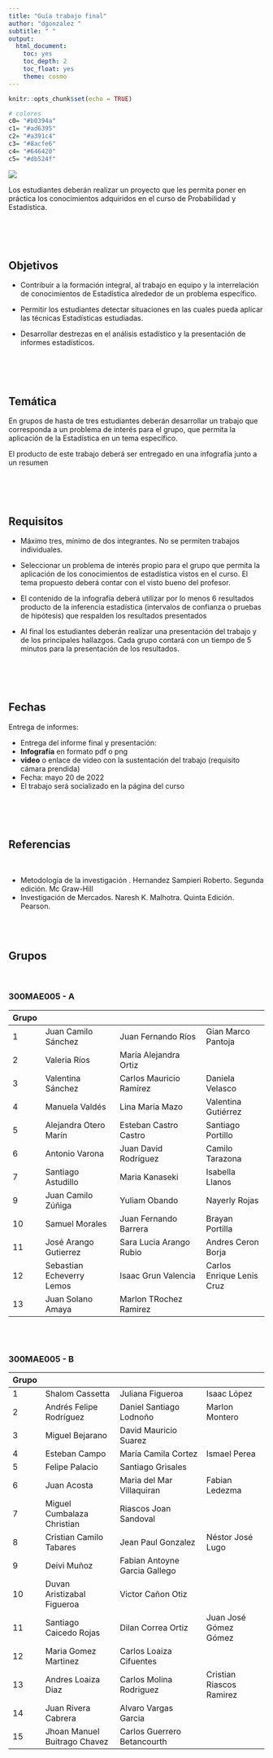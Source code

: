 ```yaml
---
title: "Guía trabajo final"
author: "dgonzalez "
subtitle: " " 
output:
  html_document:
    toc: yes
    toc_depth: 2
    toc_float: yes
    theme: cosmo
---
```


```r
knitr::opts_chunk$set(echo = TRUE)

# colores
c0= "#b0394a"
c1= "#ad6395"
c2= "#a391c4"
c3= "#8acfe6"
c4= "#646420"
c5= "#db524f"
```

![](img/bannerG.png)

Los estudiantes deberán realizar un proyecto que les permita poner en práctica los conocimientos adquiridos en el curso de  Probabilidad y Estadística.

<br/><br/><br/>
  
## **Objetivos** 
  
  + Contribuir a la formación integral, al trabajo en equipo y la interrelación de conocimientos de Estadística alrededor de un problema específico.

+ Permitir los estudiantes detectar situaciones en las cuales pueda aplicar las técnicas Estadísticas estudiadas.

+ Desarrollar destrezas en el análisis estadístico y la presentación de informes estadísticos. 

<br/><br/><br/>
  
## **Temática** 
  
  En grupos de hasta de tres estudiantes deberán desarrollar un trabajo que corresponda a un problema de  interés para el  grupo, que permita la aplicación de la Estadística en un tema específico. 

El producto de este trabajo deberá ser entregado en una infografía junto a un resumen  

<br/><br/><br/>
  
## **Requisitos** 
  
  + Máximo tres, mínimo de dos integrantes. No se permiten trabajos individuales.

+ Seleccionar un problema de interés propio para el grupo que  permita la aplicación de los conocimientos de estadística vistos en el curso. El tema propuesto deberá contar con el visto bueno del profesor.

+  El contenido de la infografía deberá utilizar por lo menos 6 resultados producto de la inferencia estadística (intervalos de confianza o pruebas de hipótesis) que respalden los resultados presentados

+ Al final los estudiantes deberán realizar una presentación del trabajo y de los principales hallazgos. Cada grupo contará con un tiempo de 5 minutos para la presentación de los resultados.

<br/><br/><br/>
  
## **Fechas** 
  
  Entrega de informes: 
  
  + Entrega del informe final y presentación:
  + **Infografía** en formato pdf o png 
  + **video** o enlace de video con la sustentación del trabajo (requisito cámara prendida)
  + Fecha: mayo 20 de 2022
  + El trabajo será socializado en la página del curso

<br/><br/><br/>
  
## **Referencias** 
  
  <br/>
  
  + Metodología de la investigación . Hernandez Sampieri Roberto. Segunda edición. Mc Graw-Hill
  + Investigación de Mercados. Naresh K. Malhotra. Quinta Edición. Pearson.

<br/><br/>
  
## **Grupos**
  
  <br/>
  
### 300MAE005 - A

| Grupo   |                             |                                  |                        | 
|:--------|:----------------------------|:---------------------------------|:-----------------------|
| 1       | Juan Camilo Sánchez         | Juan Fernando Ríos               | Gian Marco Pantoja     |  
| 2       | Valeria Ríos                | María Alejandra Ortiz            |                        |  
| 3       | Valentina Sánchez           | Carlos Mauricio Ramírez          | Daniela Velasco        | 
| 4       | Manuela Valdés              | Lina María Mazo                  | Valentina Gutiérrez    |  
| 5       | Alejandra Otero Marín       | Esteban Castro Castro            | Santiago Portillo      | 
| 6       | Antonio Varona              | Juan David Rodríguez             | Camilo Tarazona        |  
| 7       | Santiago Astudillo          | Maria Kanaseki                   | Isabella Llanos        | 
| 9       | Juan Camilo Zúñiga          | Yuliam Obando                    | Nayerly Rojas          |  
| 10      | Samuel Morales              | Juan Fernando Barrera            | Brayan Portilla        |  
| 11      | José Arango Gutierrez       | Sara Lucia Arango Rubio          | Andres Ceron Borja     |  
| 12      | Sebastian Echeverry Lemos   | Isaac Grun Valencia              | Carlos Enrique Lenis Cruz|
| 13      | Juan Solano Amaya           | Marlon TRochez Ramirez           |                        |




<br/><br/>

### 300MAE005 - B

| Grupo   |                             |                                  |                        |
|:--------|:----------------------------|:---------------------------------|:-----------------------|
| 1       | Shalom Cassetta             | Juliana Figueroa                 | Isaac López            |   
| 2       | Andrés Felipe Rodríguez     | Daniel Santiago Lodnoño          | Marlon Montero         |   
| 3       | Miguel Bejarano             | David Mauricio Suarez            |                        |   
| 4       | Esteban Campo               | María Camila Cortez              | Ismael Perea           |  
| 5       | Felipe Palacio              | Santiago Grisales                |                        |   
| 6       | Juan Acosta                 | Maria del Mar Villaquiran        | Fabian Ledezma         |   
| 7       | Miguel Cumbalaza Christian  | Riascos Joan Sandoval            |                        |   
| 8       | Cristian Camilo Tabares     | Jean Paul Gonzalez               | Néstor José Lugo       |  
| 9       | Deivi Muñoz                 | Fabian Antoyne Garcia Gallego    |                        |   
|10       | Duvan Aristizabal Figueroa  | Victor Cañon Otiz                |                        |   
|11       | Santiago Caicedo Rojas      | Dilan Correa Ortiz               | Juan José Gómez Gómez  |  
|12       | Maria Gomez Martinez        | Carlos Loaiza Cifuentes          |                        |
|13       | Andres Loaiza Diaz          | Carlos Molina Rodriguez          | Cristian Riascos Ramirez|  
|14       | Juan Rivera Cabrera         | Alvaro Vargas Garcia             |                        |   
|15       |Jhoan Manuel Buitrago Chavez |Carlos Guerrero Betancourth       |                        |





  